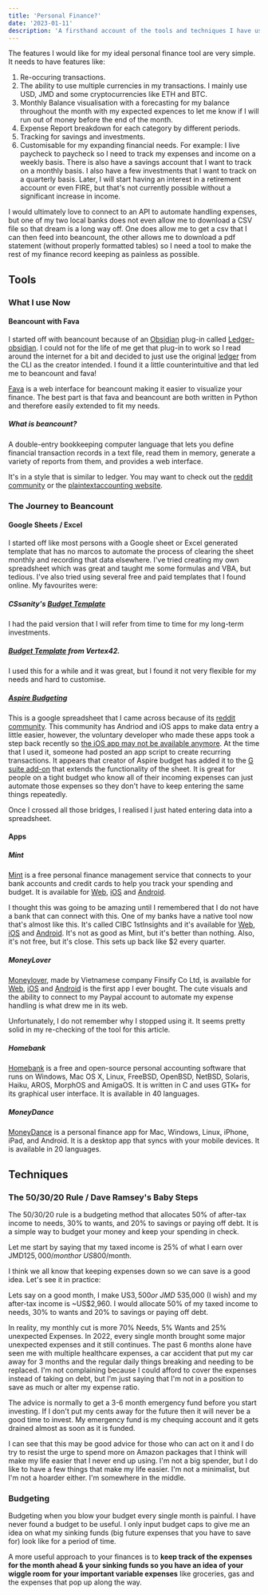 ```yaml
---
title: 'Personal Finance?'
date: '2023-01-11'
description: 'A firsthand account of the tools and techniques I have used over the years to try to wrangle my personal finances.'
---
```


The features I would like for my ideal personal finance tool are very simple. It needs to have features like:

1. Re-occuring transactions.
2. The ability to use multiple currencies in my transactions. I mainly use USD, JMD and some cryptocurrencies like ETH and BTC.
3. Monthly Balance visualisation with a forecasting for my balance throughout the month with my expected expences to let me know if I will run out of money before the end of the month.
4. Expense Report breakdown for each category by different periods.
5. Tracking for savings and investments.
6. Customisable for my expanding financial needs. For example: I live paycheck to paycheck so I need to track my expenses and income on a weekly basis. There is also have a savings account that I want to track on a monthly basis. I also have a few investments that I want to track on a quarterly basis. Later, I will start having an interest in a retirement account or even FIRE, but that's not currently possible without a significant increase in income.

I would ultimately love to connect to an API to automate handling expenses, but one of my two local banks does not even allow me to download a CSV file so that dream is a long way off. One does allow me to get a csv that I can then feed into beancount, the other allows me to download a pdf statement (without properly formatted tables) so I need a tool to make the rest of my finance record keeping as painless as possible.

## Tools

### What I use Now

#### Beancount with Fava

I started off with beancount because of an [Obsidian](https://obsidian.md/) plug-in called [Ledger-obsidian](https://github.com/tgrosinger/ledger-obsidian). I could not for the life of me get that plug-in to work so I read around the internet for a bit and decided to just use the original [ledger](https://github.com/ledger/ledger) from the CLI as the creator intended. I found it a little counterintuitive and that led me to beancount and fava!

[Fava](https://fava.pythonanywhere.com/example-beancount-file/income_statement/) is a web interface for beancount making it easier to visualize your finance. The best part is that fava and beancount are both written in Python and therefore easily extended to fit my needs.

##### What is beancount?

A double-entry bookkeeping computer language that lets you define financial transaction records in a text file, read them in memory, generate a variety of reports from them, and provides a web interface.

It's in a style that is similar to ledger. You may want to check out the [reddit community](https://old.reddit.com/r/plaintextaccounting/) or the [plaintextaccounting website](https://plaintextaccounting.org/).

### The Journey to Beancount

#### Google Sheets / Excel

I started off like most persons with a Google sheet or Excel generated template that has no marcos to automate the process of clearing the sheet monthly and recording that data elsewhere. I've tried creating my own spreadsheet which was great and taught me some formulas and VBA, but tedious. I've also tried using several free and paid templates that I found online. My favourites were:

##### CSsanity's [Budget Template](https://www.cassanity.com/budget-template/)

I had the paid version that I will refer from time to time for my long-term investments.
##### [Budget Template](https://www.vertex42.com/ExcelTemplates/budget-template.html) from Vertex42. 

I used this for a while and it was great, but I found it not very flexible for my needs and hard to customise.
##### [Aspire Budgeting](https://aspirebudget.com/) 

This is a google spreadsheet that I came across because of its [reddit community](https://old.reddit.com/r/aspirebudgeting/).  This community has Andriod and iOS apps to make data entry a little easier, however, the voluntary developer who made these apps took a step back recently so [the iOS  app may not be available anymore](https://old.reddit.com/r/aspirebudgeting/comments/v78yir/time_to_say_goodbye/). At the time that I used it, someone had posted an app script to create recurring transactions. It appears that creator of Aspire budget has added it to the [G suite add-on](https://workspace.google.com/marketplace/app/aspire_budgeting/591997494881) that extends the functionality of the sheet.  It is great for people on a tight budget who know all of their incoming expenses can just automate those expenses so they don't have to keep entering the same things repeatedly.

Once I crossed all those bridges, I realised I just hated entering data into a spreadsheet.

#### Apps

##### Mint 

[Mint](https://www.mint.com/) is a free personal finance management service that connects to your bank accounts and credit cards to help you track your spending and budget. It is available for [Web](https://www.mint.com/), [iOS](https://apps.apple.com/us/app/mint-personal-finance-money/id300238550) and [Android](https://play.google.com/store/apps/details?id=com.mint&hl=en_US).

I thought this was going to be amazing until I remembered that I do not have a bank that can connect with this. One of my banks have a native tool now that's almost like this. It's called CIBC 1stInsights and it's available for [Web](https://www.cibc.com/en/personal-banking/1stinsights.html), [iOS](https://apps.apple.com/ca/app/cibc-1stinsights/id1450000000) and [Android](https://play.google.com/store/apps/details?id=com.cibc.cibc1stinsights&hl=en_CA&gl=US). It's not as good as Mint, but it's better than nothing. Also, it's not free, but it's close. This sets up back like $2 every quarter.

##### MoneyLover

[Moneylover](https://moneylover.me/), made by Vietnamese company Finsify Co Ltd, is available for [Web](https://web.moneylover.me/), [iOS](https://apps.apple.com/app/apple-store/id486312413) and [Android](https://play.google.com/store/apps/details?id=com.bookmark.money) is the first app I ever bought. The cute visuals and the ability to connect to my Paypal account to automate my expense handling is what drew me in its web.

Unfortunately, I do not remember why I stopped using it. It seems pretty solid in my re-checking of the tool for this article.

##### Homebank

[Homebank](http://homebank.free.fr/en/) is a free and open-source personal accounting software that runs on Windows, Mac OS X, Linux, FreeBSD, OpenBSD, NetBSD, Solaris, Haiku, AROS, MorphOS and AmigaOS. It is written in C and uses GTK+ for its graphical user interface. It is available in 40 languages.

##### MoneyDance

[MoneyDance](https://infinitekind.com/moneydance) is a personal finance app for Mac, Windows, Linux, iPhone, iPad, and Android. It is a desktop app that syncs with your mobile devices. It is available in 20 languages.

## Techniques

### The 50/30/20 Rule / Dave Ramsey's Baby Steps

The 50/30/20 rule is a budgeting method that allocates 50% of after-tax income to needs, 30% to wants, and 20% to savings or paying off debt. It is a simple way to budget your money and keep your spending in check.

Let me start by saying that my taxed income is 25% of what I earn over JMD$125,000/month or ~US$800/month. 

I think we all know that keeping expenses down so we can save is a good idea. Let's see it in practice:

Lets say on a good month, I make US$3,500 or ~JMD$ 535,000 (I wish) and my after-tax income is ~US$2,960. I would allocate 50% of my taxed income to needs, 30% to wants and 20% to savings or paying off debt.

In reality, my monthly cut is more 70% Needs, 5% Wants and 25% unexpected Expenses. In 2022, every single month brought some major unexpected expenses and it still continues. The past 6 months alone have seen me with multiple healthcare expenses, a car accident that put my car away for 3 months and the regular daily things breaking and needing to be replaced.  I'm not complaining because I could afford to cover the expenses instead of taking on debt, but I'm just saying that I'm not in a position to save as much or alter my expense ratio.

The advice is normally to get a 3-6 month emergency fund before you start investing. If I don't put my cents away for the future then it will never be a good time to invest. My emergency fund is my chequing account and it gets drained almost as soon as it is funded.

I can see that this may be good advice for those who can act on it and I do try to resist the urge to spend more on Amazon packages that I think will make my life easier that I never end up using. I'm not a big spender, but I do like to have a few things that make my life easier. I'm not a minimalist, but I'm not a hoarder either. I'm somewhere in the middle.

### Budgeting

Budgeting when you blow your budget every single month is painful. I have never found a budget to be useful. I only input budget caps to give me an idea on what my sinking funds (big future expenses that you have to save for) look like for a period of time.

A more useful approach to your finances is to **keep track of the expenses for the month ahead & your sinking funds so you have an idea of your wiggle room for your important variable expenses** like groceries, gas and the expenses that pop up along the way.